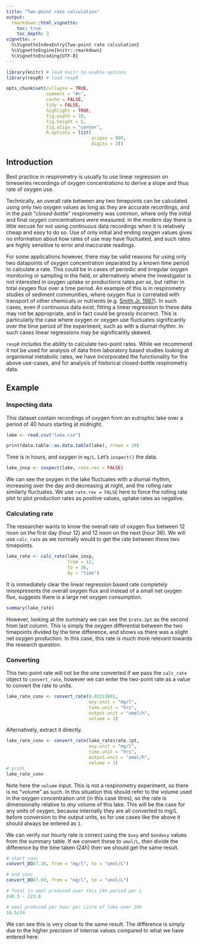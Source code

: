 ```yaml
---
title: "Two-point rate calculation"
output: 
  rmarkdown::html_vignette:
    toc: true
    toc_depth: 3
vignette: >
  %\VignetteIndexEntry{Two-point rate calculation}
  %\VignetteEngine{knitr::rmarkdown}
  %\VignetteEncoding{UTF-8}
---
```


```r
library(knitr) # load knitr to enable options
library(respR) # load respR

opts_chunk$set(collapse = TRUE, 
               comment = "#>", 
               cache = FALSE, 
               tidy = FALSE, 
               highlight = TRUE, 
               fig.width = 10, 
               fig.height = 5,
               fig.align = "center",
               R.options = list(
                                scipen = 999, 
                                digits = 3))
```

## Introduction

Best practice in respirometry is usually to use linear regression on timeseries recordings of oxygen concentrations to derive a slope and thus rate of oxygen use. 

Technically, an overall rate between any two timepoints can be calculated using only two oxygen values as long as they are accurate recordings, and in the past "*closed-bottle*" respirometry was common, where only the initial and final oxygen concentrations were measured. In the modern day there is little excuse for not using continuous data recordings when it is relatively cheap and easy to do so. 
Use of only initial and ending oxygen values gives no information about how rates of use may have fluctuated, and such rates are highly sensitive to error and inaccurate readings. 

For some applications however, there may be valid reasons for using only two datapoints of oxygen concentration separated by a known time period to calculate a rate. 
This could be in cases of periodic and irregular oxygen monitoring or sampling in the field, or alternatively where the investigator is not interested in oxygen uptake or productions rates *per se*, but rather in total oxygen flux over a time period. 
An example of this is in respirometry studies of sediment communities, where oxygen flux is correlated with transport of other chemicals or nutrients (e.g. [Smith Jr. 1987](https://januarharianto.github.io/respR/articles/refs.html#references)). 
In such cases, even if continuous data exist, fitting a linear regression to these data may not be appropriate, and in fact could be grossly incorrect. 
This is particularly the case where oxygen or oxygen use fluctuates significantly over the time period of the experiment, such as with a diurnal rhythm.
In such cases linear regressions may be significantly skewed.  

`respR` includes the ability to calculate two-point rates. 
While we recommend it not be used for analysis of data from laboratory based studies looking at organismal metabolic rates, we have incorporated the functionality for the above use-cases, and for analysis of historical closed-bottle respirometry data. 

## Example

### Inspecting data
This dataset contain recordings of oxygen from an eutrophic lake over a period of 40 hours starting at midnight. 

```r
lake <- read.csv("lake.csv")
```

```r
print(data.table::as.data.table(lake), nrows = 10)
```

Time is in hours, and oxygen in `mg/L`. Let's `inspect()` the data.

```r
lake_insp <- inspect(lake, rate.rev = FALSE)
```

We can see the oxygen in the lake fluctuates with a diurnal rhythm, increasing over the day and decreasing at night, and the rolling rate similarly fluctuates. We use `rate.rev = FALSE` here to force the rolling rate plot to plot production rates as positive values, uptake rates as negative.

### Calculating rate

The researcher wants to know the overall rate of oxygen flux between 12 noon on the first day (hour 12) and 12 noon on the next (hour 36). We will use `calc_rate` as we normally would to get the rate between these two timepoints. 

```r
lake_rate <- calc_rate(lake_insp, 
                       from = 12,
                       to = 36,
                       by = "time")
```

It is immediately clear the linear regression based rate completely misrepresents the overall oxygen flux and instead of a small net oxygen flux, suggests there is a large net oxygen consumption. 


```r
summary(lake_rate)
```

However, looking at the summary we can see the `$rate.2pt` as the second from last column. This is simply the oxygen differential between the two timepoints divided by the time difference, and shows us there was a slight net oxygen production. In this case, this rate is much more relevant towards the research question.

### Converting

This two-point rate will not be the one converted if we pass the `calc_rate` object to `convert_rate`, however we can  enter the two-point rate as a value to convert the rate to units.

```r
lake_rate_conv <- convert_rate(0.02213001,
                               oxy.unit = "mg/l",
                               time.unit = "hrs",
                               output.unit = "umol/h",
                               volume = 1)
```

Alternatively, extract it directly.

```r
lake_rate_conv <- convert_rate(lake_rate$rate.2pt,
                               oxy.unit = "mg/l",
                               time.unit = "hrs",
                               output.unit = "umol/h",
                               volume = 1)
# print
lake_rate_conv
```

Note here the `volume` input. This is not a respirometry experiment, so there is no "volume" as such. In this situation this should refer to the volume used in the oxygen concentration unit (in this case litres), so the rate is dimensionally relative to *any* volume of this lake. This will be the case for any units of oxygen, because internally they are all converted to mg/L before conversion to the output units, so for use cases like the above it should always be entered as `1`.

We can verify our hourly rate is correct using the `$oxy` and `$endoxy` values from the summary table. If we convert these to `umol/L`, then divide the difference by the time taken (24h) then we should get the same result.

```r
# start conc
convert_DO(7.16, from = "mg/l", to = "umol/L")

# end conc
convert_DO(7.69, from = "mg/l", to = "umol/L")

# Total in umol produced over this 24h period per L
240.3 - 223.8

# umol produced per hour per Litre of lake over 24h
16.5/24
```

We can see this is very close to the same result. The difference is simply due to the higher precision of internal values compared to what we have entered here. 
